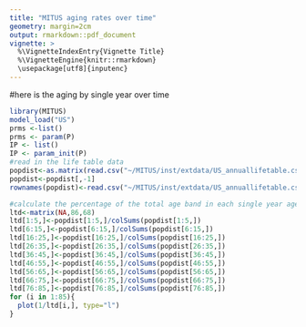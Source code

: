 ```yaml
---
title: "MITUS aging rates over time"
geometry: margin=2cm
output: rmarkdown::pdf_document
vignette: >
  %\VignetteIndexEntry{Vignette Title}
  %\VignetteEngine{knitr::rmarkdown}
  \usepackage[utf8]{inputenc}
---
```

  
#here is the aging by single year over time 

```r
library(MITUS)
model_load("US")
prms <-list()
prms <- param(P)
IP <- list()
IP <- param_init(P)
#read in the life table data
popdist<-as.matrix(read.csv("~/MITUS/inst/extdata/US_annuallifetable.csv"))[,]
popdist<-popdist[,-1]
rownames(popdist)<-read.csv("~/MITUS/inst/extdata/US_annuallifetable.csv")[,1]

#calculate the percentage of the total age band in each single year age 
ltd<-matrix(NA,86,68)
ltd[1:5,]<-popdist[1:5,]/colSums(popdist[1:5,])
ltd[6:15,]<-popdist[6:15,]/colSums(popdist[6:15,])
ltd[16:25,]<-popdist[16:25,]/colSums(popdist[16:25,])
ltd[26:35,]<-popdist[26:35,]/colSums(popdist[26:35,])
ltd[36:45,]<-popdist[36:45,]/colSums(popdist[36:45,])
ltd[46:55,]<-popdist[46:55,]/colSums(popdist[46:55,])
ltd[56:65,]<-popdist[56:65,]/colSums(popdist[56:65,])
ltd[66:75,]<-popdist[66:75,]/colSums(popdist[66:75,])
ltd[76:85,]<-popdist[76:85,]/colSums(popdist[76:85,])
for (i in 1:85){
  plot(1/ltd[i,], type="l")
}
```




